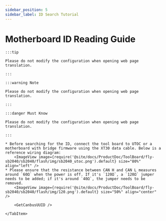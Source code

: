 ```yaml
---
sidebar_position: 5
sidebar_label: ID Search Tutorial
---
```








# Motherboard ID Reading Guide

    :::tip

    Please do not modify the configuration when opening web page translation.

    :::

    :::warning Note

    Please do not modify the configuration when opening web page translation.

    :::

    :::danger Must Know

    Please do not modify the configuration when opening web page translation.

    :::

<Tabs>
    <TabItem value="can" label="Obtaining CANBus UUID">

    * Before searching for the ID, connect the tool board to UTOC or a motherboard with bridge firmware using the XT30 data cable. Below is a reference wiring diagram:
        <ImageView image={require('@site/docs/ProductDoc/ToolBoard/fly-sb2040/sb2040/flash/img/sb2040_utoc.png').default} size="80%" align="left" />
    * Please ensure that the resistance between CAN H and CAN L measures around `60Ω` when the power is off. If it's `120Ω`, a `120Ω` jumper needs to be added; if it's around `40Ω`, the jumper needs to be removed.
        <ImageView image={require('@site/docs/ProductDoc/ToolBoard/fly-sb2040/sb2040/flash/img/120.png').default} size="50%" align="center" />
    
        <GetCanbusUUID />

    </TabItem>
</Tabs>
